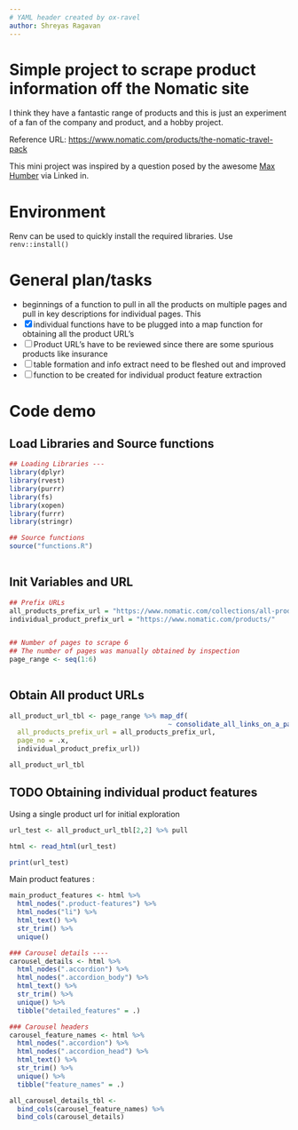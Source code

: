 ```yaml
---
# YAML header created by ox-ravel
author: Shreyas Ragavan
---
```


# Simple project to scrape product information off the Nomatic site

I think they have a fantastic range of products and this is just an
experiment of a fan of the company and product, and a hobby project. 

Reference URL: <https://www.nomatic.com/products/the-nomatic-travel-pack>

This mini project was inspired by a question posed by the awesome [Max Humber](https://www.linkedin.com/in/maxhumber/) via Linked in.


# Environment

Renv can be used to quickly install the required libraries. Use `renv::install()`


# General plan/tasks

-   beginnings of a function to pull in all the products on multiple pages
    and pull in key descriptions for individual pages. This
-   [X] individual functions have to be plugged into a map function for
    obtaining all the product URL's
-   [ ] Product URL's have to be reviewed since there are some spurious
    products like insurance
-   [ ] table formation and info extract need to be fleshed out and
    improved
-   [ ] function to be created for individual product feature extraction


# Code demo


## Load Libraries and Source functions

```r
## Loading Libraries ---
library(dplyr)
library(rvest)
library(purrr)
library(fs)
library(xopen)
library(furrr)
library(stringr)

## Source functions
source("functions.R")
 
```


## Init Variables and URL

```r
## Prefix URLs
all_products_prefix_url = "https://www.nomatic.com/collections/all-products?page="
individual_product_prefix_url = "https://www.nomatic.com/products/"


## Number of pages to scrape 6
## The number of pages was manually obtained by inspection
page_range <- seq(1:6)
 
```


## Obtain All product URLs

```r
all_product_url_tbl <- page_range %>% map_df(
                                        ~ consolidate_all_links_on_a_page(
  all_products_prefix_url = all_products_prefix_url,
  page_no = .x,
  individual_product_prefix_url))

all_product_url_tbl 
```


## TODO Obtaining individual product features

Using a single product url for initial exploration

```r
url_test <- all_product_url_tbl[2,2] %>% pull

html <- read_html(url_test)

print(url_test) 
```

Main product features :

```r
main_product_features <- html %>%
  html_nodes(".product-features") %>%
  html_nodes("li") %>%
  html_text() %>%
  str_trim() %>%
  unique() 
```

```r
### Carousel details ----
carousel_details <- html %>%
  html_nodes(".accordion") %>%
  html_nodes(".accordion_body") %>%
  html_text() %>%
  str_trim() %>%
  unique() %>% 
  tibble("detailed_features" = .)

### Carousel headers
carousel_feature_names <- html %>%
  html_nodes(".accordion") %>%
  html_nodes(".accordion_head") %>%
  html_text() %>%
  str_trim() %>%
  unique() %>% 
  tibble("feature_names" = .) 

all_carousel_details_tbl <-
  bind_cols(carousel_feature_names) %>%
  bind_cols(carousel_details) 
```

